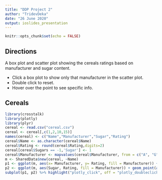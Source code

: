 ```yaml
---
title: "DDP Project 2"
author: "TridevDeka"
date: "26 June 2020"
output: ioslides_presentation
---
```


```r
knitr::opts_chunk$set(echo = FALSE)
```

## Directions

A box plot and scatter plot showing the cereals ratings based on manufacturer and sugar content.

- Click a box plot to show only that manufacturer in the scatter plot.
- Double click to reset.
- Hover over the point to see specific info.

## Cereals

```r
library(crosstalk)
library(plotly)
library(plyr)
cereal <- read.csv("cereal.csv")
cereal <- cereal[,c(1,2,10,15)]
names(cereal) <- c("Name","Manufacturer","Sugar","Rating")
cereal$Name <- as.character(cereal$Name)
cereal$Rating <- round(cereal$Rating,digits=2)
cereal[cereal$Sugars == -1,'Sugar'] <- 1
cereal$Manufacturer <- mapvalues(cereal$Manufacturer, from = c("A", "G","K","N","P","Q","R"), to = c("American Home", "General Mills","Kelloggs","Nabisco","Post","Quaker Oats","Ralston Purina"))
m <- SharedData$new(cereal, ~Name)
p1 <- ggplot(m, aes(x= Manufacturer, y= Rating, fill = Manufacturer)) + geom_boxplot() + scale_x_discrete(labels = c("A", "G","K","N","P","Q","R"))
p2 <- ggplot(m, aes(Sugar, Rating, fill = Manufacturer)) + geom_point(aes(size = 1.5))
subplot(p1, p2) %>% highlight("plotly_click", off = "plotly_doubleclick") %>% hide_legend()
```

